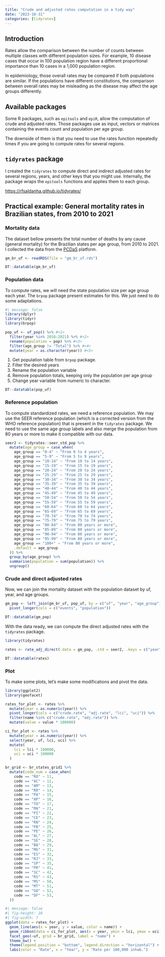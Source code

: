 ```yaml
---
title: "Crude and adjusted rates computation in a tidy way"
date: "2023-10-31"
categories: [tidyrates]
---
```


## Introduction

Rates allow the comparison between the number of counts between multiple classes with different population sizes. For example, 10 disease cases that occur in 100 population region have a different proportional importance than 10 cases in a 1,000 population region.

In epidemiology, those overall rates may be compared if both populations are similar. If the populations have different constitutions, the comparison between overall rates may be misleading as the disease may affect the age groups differently.

## Available packages

Some R packages, such as `epitools` and `epiR`, allow the computation of crude and adjusted rates. Those packages use as input, vectors or matrices containing the events count and population per age group.

The downside of them is that you need to use the rates function repeatedly times if you are going to compute rates for several regions.

## `tidyrates` package

I created the `tidyrates` to compute direct and indirect adjusted rates for several regions, years, and other keys that you might use. Internally, the package wraps the `epitools` functions and applies them to each group.

<https://rfsaldanha.github.io/tidyrates/>

## Practical example: General mortality rates in Brazilian states, from 2010 to 2021

### Mortality data

The dataset bellow presents the total number of deaths by any cause (general mortality) for the Brazilian states per age group, from 2010 to 2021. I collected the data from the [PCDaS](https://pcdas.icict.fiocruz.br/) platform.

```r
gm_br_uf <- readRDS(file = "gm_br_uf.rds")

DT::datatable(gm_br_uf)
```

### Population data

To compute rates, we will need the state population size per age group each year. The `brpop` package present estimates for this. We just need to do some adaptations.

```r
#| message: false
library(dplyr)
library(tidyr)
library(brpop)

pop_uf <- uf_pop() %>% #<1>
  filter(year %in% 2010:2021) %>% #<2>
  rename(population = pop) %>% #<3>
  filter(age_group != "Total") %>% #<4>
  mutate(year = as.character(year)) #<5>
```

1.  Get population table from `brpop` package.
2.  Filter the desired years
3.  Rename the population variable
4.  Remove population totals, keeping only the population per age group
5.  Change year variable from numeric to character.

```r
DT::datatable(pop_uf)
```

### Reference population

To compute standardized rates, we need a reference population. We may use the SEER reference population (which is a corrected version from the WHO reference population) that is present in the `tidyrates` package. We need to use the same age group labels and also merge the population from 80 years or more to make it compatible with our data.

```r
seer2 <- tidyrates::seer_std_pop %>%
  mutate(age_group = case_when(
    age_group == "0-4" ~ "From 0 to 4 years",
    age_group == "5-9" ~ "From 5 to 9 years",
    age_group == "10-14" ~ "From 10 to 14 years",
    age_group == "15-19" ~ "From 15 to 19 years",
    age_group == "20-24" ~ "From 20 to 24 years",
    age_group == "25-29" ~ "From 25 to 29 years",
    age_group == "30-34" ~ "From 30 to 34 years",
    age_group == "35-39" ~ "From 35 to 39 years",
    age_group == "40-44" ~ "From 40 to 44 years",
    age_group == "45-49" ~ "From 45 to 49 years",
    age_group == "50-54" ~ "From 50 to 54 years",
    age_group == "55-59" ~ "From 55 to 59 years",
    age_group == "60-64" ~ "From 60 to 64 years",
    age_group == "65-69" ~ "From 65 to 69 years",
    age_group == "70-74" ~ "From 70 to 74 years",
    age_group == "75-79" ~ "From 75 to 79 years",
    age_group == "80-84" ~ "From 80 years or more",
    age_group == "85-89" ~ "From 80 years or more",
    age_group == "90-94" ~ "From 80 years or more",
    age_group == "95-99" ~ "From 80 years or more",
    age_group == "100+" ~ "From 80 years or more",
    .default = age_group
  )) %>%
  group_by(age_group) %>%
  summarise(population = sum(population)) %>%
  ungroup()
```

### Crude and direct adjusted rates

Now, we can join the mortality dataset with the population dataset by uf, year, and age groups.

```r
gm_pop <- left_join(gm_br_uf, pop_uf, by = c("uf", "year", "age_group")) %>%
  pivot_longer(cols = c("events", "population"))

DT::datatable(gm_pop)
```

With the data ready, we can compute the direct adjusted rates with the `tidyrates` package.

```r
library(tidyrates)

rates <- rate_adj_direct(.data = gm_pop, .std = seer2, .keys = c("year", "uf"))

DT::datatable(rates)
```

### Plot

To make some plots, let's make some modifications and pivot the data.

```r
library(ggplot2)
library(geofacet)

rates_for_plot <- rates %>%
  mutate(year = as.numeric(year)) %>%
  pivot_longer(cols = c("crude.rate", "adj.rate", "lci", "uci")) %>%
  filter(name %in% c("crude.rate", "adj.rate")) %>%
  mutate(value = value * 100000)

ci_for_plot <- rates %>%
  mutate(year = as.numeric(year)) %>%
  select(year, uf, lci, uci) %>%
  mutate(
    lci = lci * 100000,
    uci = uci * 100000
  )

br_grid <- br_states_grid1 %>%
  mutate(code_num = case_when(
    code == "RO" ~ 11,
    code == "AC" ~ 12,
    code == "AM" ~ 13,
    code == "RR" ~ 14,
    code == "PA" ~ 15,
    code == "AP" ~ 16,
    code == "TO" ~ 17,
    code == "MA" ~ 21,
    code == "PI" ~ 22,
    code == "CE" ~ 23,
    code == "RN" ~ 24,
    code == "PB" ~ 25,
    code == "PE" ~ 26,
    code == "AL" ~ 27,
    code == "SE" ~ 28,
    code == "BA" ~ 29,
    code == "MG" ~ 31,
    code == "ES" ~ 32,
    code == "RJ" ~ 33,
    code == "SP" ~ 35,
    code == "PR" ~ 41,
    code == "SC" ~ 42,
    code == "RS" ~ 43,
    code == "MS" ~ 50,
    code == "MT" ~ 51,
    code == "GO" ~ 52,
    code == "DF" ~ 53,
  ))
```

```r
#| message: false
#| fig-height: 10
#| fig-width: 7
ggplot(data = rates_for_plot) +
  geom_line(aes(x = year, y = value, color = name)) +
  geom_ribbon(data = ci_for_plot, aes(x = year, ymin = lci, ymax = uci), alpha=0.3, fill = "lightpink", color = "pink") +
  facet_geo(~uf, grid = br_grid, label = "name") +
  theme_bw() +
  theme(legend.position = "bottom", legend.direction = "horizontal") +
  labs(color = "Rate", x = "Year", y = "Rate per 100,000 inhab.")
```
